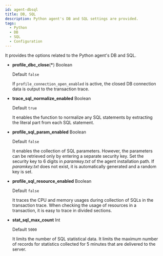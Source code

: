 ```yaml
---
id: agent-dbsql
title: DB, SQL
description: Python agent's DB and SQL settings are provided.
tags:
  - Python
  - DB
  - SQL
  - Configuration
---
```


It provides the options related to the Python agent's DB and SQL.

-   **profile_dbc_close**(**\***) <span class='type'>Boolean</span>

    Default `false`

    If `profile_connection_open_enabled` is active, the closed DB connection data is output to the transaction trace.

-   **trace_sql_normalize_enabled** <span class='type'>Boolean</span>

    Default `true`

    It enables the function to normalize any SQL statements by extracting the literal part from each SQL statement.

-   **profile_sql_param_enabled** <span class='type'>Boolean</span><ScrollToLink anchor='profile-sql-param' />

    Default `false`

    It enables the collection of SQL parameters. However, the parameters can be retrieved only by entering a separate security key. Set the security key to 6 digits in _paramkey.txt_ of the agent installation path. If _paramkey.txt_ does not exist, it is automatically generated and a random key is set.

-   **profile_sql_resource_enabled** <span class='type'>Boolean</span>

    Default `false`

    It traces the CPU and memory usages during collection of SQLs in the transaction trace. When checking the usage of resources in a transaction, it is easy to trace in divided sections.

-   **stat_sql_max_count** <span class='type'>Int</span>

    Default `5000`

    It limits the number of SQL statistical data. It limits the maximum number of records for statistics collected for 5 minutes that are delivered to the server.
